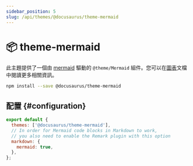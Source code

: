 ```yaml
---
sidebar_position: 5
slug: /api/themes/@docusaurus/theme-mermaid
---
```


# 📦 theme-mermaid

此主題提供了一個由 [mermaid](https://mermaid-js.github.io/) 驅動的 `@theme/Mermaid` 組件。您可以在[圖表](../../guides/markdown-features/markdown-features-diagrams.mdx)文檔中閱讀更多相關資訊。

```bash npm2yarn
npm install --save @docusaurus/theme-mermaid
```

## 配置 {#configuration}

```js title="docusaurus.config.js"
export default {
  themes: ['@docusaurus/theme-mermaid'],
  // In order for Mermaid code blocks in Markdown to work,
  // you also need to enable the Remark plugin with this option
  markdown: {
    mermaid: true,
  },
};
```
